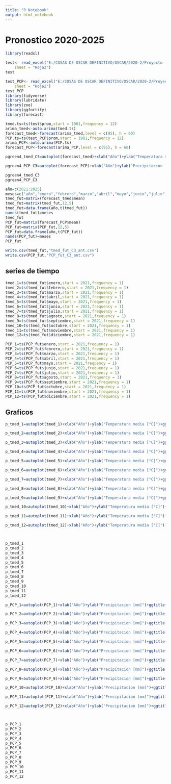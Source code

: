 ```yaml
---
title: "R Notebook"
output: html_notebook
---
```


# Pronostico 2020-2025
```r
library(readxl)

test<- read_excel("E:/COSAS DE OSCAR DEFINITIVO/OSCAR/2020-2/Proyecto- PAPA/ANOMALIAS/ANOMALIAS POR CLUSTER/entrada pror departamento/antioquia/C2/tmed_ant_C2.xlsx", 
    sheet = "Hoja2")
test

test_PCP<- read_excel("E:/COSAS DE OSCAR DEFINITIVO/OSCAR/2020-2/Proyecto- PAPA/ANOMALIAS/ANOMALIAS POR CLUSTER/entrada pror departamento/antioquia/C2/PCP_ant_C2.xlsx", 
    sheet = "Hoja2")
test_PCP
library(tidyverse)
library(lubridate)
library(zoo)
library(ggfortify)
library(forecast)

tmed.ts=ts(test$prom,start = 1981,frequency = 12)
arima_tmed<-auto.arima(tmed.ts)
forecast_tmed<-forecast(arima_tmed,level = c(95), h = 60)
PCP.ts=ts(test_PCP$prom,start = 1981,frequency = 12)
arima_PCP<-auto.arima(PCP.ts)
forecast_PCP<-forecast(arima_PCP,level = c(95), h = 60)

pgreen4_tmed_C3=autoplot(forecast_tmed)+xlab("Año")+ylab("Temperatura media [°C]")+ggtitle("Pronostico Temperatura media C3 - Antioquia",subtitle = "Periodo 1981-2025")

pgreen4_PCP_C3=autoplot(forecast_PCP)+xlab("Año")+ylab("Precipitacion [mm]")+ggtitle("Precipitacion C3 - Antioquia",subtitle = "Periodo 1981-2025")

pgreen4_tmed_C3
pgreen4_PCP_C3

```


```r
año=c(2021:2025)
meses=c("año","enero","febrero","marzo","abril","mayo","junio","julio","agosto","septiembre","octubre","noviembre","diciembre")
tmed_fut=matrix(forecast_tmed$mean)
tmed_fut=matrix(tmed_fut,12,5)
tmed_fut=data.frame(año,t(tmed_fut))
names(tmed_fut)=meses
tmed_fut
PCP_fut=matrix(forecast_PCP$mean)
PCP_fut=matrix(PCP_fut,12,5)
PCP_fut=data.frame(año,t(PCP_fut))
names(PCP_fut)=meses
PCP_fut

write.csv(tmed_fut,"tmed_fut_C3_ant.csv")
write.csv(PCP_fut,"PCP_fut_C3_ant.csv")
```

## series de tiempo

```r
tmed_1=ts(tmed_fut$enero,start = 2021,frequency = 1)
tmed_2=ts(tmed_fut$febrero,start = 2021,frequency = 1)
tmed_3=ts(tmed_fut$marzo,start = 2021,frequency = 1)
tmed_4=ts(tmed_fut$abril,start = 2021,frequency = 1)
tmed_5=ts(tmed_fut$mayo,start = 2021,frequency = 1)
tmed_6=ts(tmed_fut$junio,start = 2021,frequency = 1)
tmed_7=ts(tmed_fut$julio,start = 2021,frequency = 1)
tmed_8=ts(tmed_fut$agosto,start = 2021,frequency = 1)
tmed_9=ts(tmed_fut$septiembre,start = 2021,frequency = 1)
tmed_10=ts(tmed_fut$octubre,start = 2021,frequency = 1)
tmed_11=ts(tmed_fut$noviembre,start = 2021,frequency = 1)
tmed_12=ts(tmed_fut$diciembre,start = 2021,frequency = 1)

PCP_1=ts(PCP_fut$enero,start = 2021,frequency = 1)
PCP_2=ts(PCP_fut$febrero,start = 2021,frequency = 1)
PCP_3=ts(PCP_fut$marzo,start = 2021,frequency = 1)
PCP_4=ts(PCP_fut$abril,start = 2021,frequency = 1)
PCP_5=ts(PCP_fut$mayo,start = 2021,frequency = 1)
PCP_6=ts(PCP_fut$junio,start = 2021,frequency = 1)
PCP_7=ts(PCP_fut$julio,start = 2021,frequency = 1)
PCP_8=ts(PCP_fut$agosto,start = 2021,frequency = 1)
PCP_9=ts(PCP_fut$septiembre,start = 2021,frequency = 1)
PCP_10=ts(PCP_fut$octubre,start = 2021,frequency = 1)
PCP_11=ts(PCP_fut$noviembre,start = 2021,frequency = 1)
PCP_12=ts(PCP_fut$diciembre,start = 2021,frequency = 1)

```
## Graficos

```r
p_tmed_1=autoplot(tmed_1)+xlab("Año")+ylab("Temperatura media [°C]")+ggtitle("Temperatura media C3 - Antioquia del mes: Enero",subtitle = "Periodo 2021-2025 Fase: Senescencia y Cosecha")+ geom_line(aes(y=tmed_1,colour="T. media °C"))  + geom_line(aes(y=16,colour="T. min Verticillium °C"))+ scale_colour_manual("", values=c("T. media °C"="black", "T. min Verticillium °C"="green4"))

p_tmed_2=autoplot(tmed_2)+xlab("Año")+ylab("Temperatura media [°C]")+ggtitle("Temperatura media C3 - Antioquia del mes: Febrero",subtitle = "Periodo 2021-2025 Fase: Germinacion")+ geom_line(aes(y=tmed_2,colour="T. media °C"))  + geom_line(aes(y=16,colour="T. min Verticillium °C"))+ scale_colour_manual("", values=c("T. media °C"="black", "T. min Verticillium °C"="green4"))

p_tmed_3=autoplot(tmed_3)+xlab("Año")+ylab("Temperatura media [°C]")+ggtitle("Temperatura media C3 - Antioquia del mes: Marzo",subtitle = "Periodo 2021-2025 Fase: Crec. Vegetativo, Ini. Tuberizacion y Llenado de tuberculo")+ geom_line(aes(y=tmed_3,colour="T. media °C"))  + geom_line(aes(y=16,colour="T. min Verticillium °C"))+ scale_colour_manual("", values=c("T. media °C"="black", "T. min Verticillium °C"="green4"))

p_tmed_4=autoplot(tmed_4)+xlab("Año")+ylab("Temperatura media [°C]")+ggtitle("Temperatura media C3 - Antioquia del mes: Abril",subtitle = "Periodo 2021-2025 Fase: Llenado de tuberculo")+ geom_line(aes(y=tmed_4,colour="T. media °C"))  + geom_line(aes(y=16,colour="T. min Verticillium °C"))+ scale_colour_manual("", values=c("T. media °C"="black", "T. min Verticillium °C"="green4"))

p_tmed_5=autoplot(tmed_5)+xlab("Año")+ylab("Temperatura media [°C]")+ggtitle("Temperatura media C3 - Antioquia del mes: Mayo",subtitle = "Periodo 2021-2025 Fase: Llenado de tuberculo y Senescencia")+ geom_line(aes(y=tmed_5,colour="T. media °C"))  + geom_line(aes(y=16,colour="T. min Verticillium °C"))+ scale_colour_manual("", values=c("T. media °C"="black", "T. min Verticillium °C"="green4"))

p_tmed_6=autoplot(tmed_6)+xlab("Año")+ylab("Temperatura media [°C]")+ggtitle("Temperatura media C3 - Antioquia del mes: Junio",subtitle = "Periodo 2021-2025 Fase: Senescencia")+ geom_line(aes(y=tmed_6,colour="T. media °C"))  + geom_line(aes(y=16,colour="T. min Verticillium °C"))+ scale_colour_manual("", values=c("T. media °C"="black", "T. min Verticillium °C"="green4"))

p_tmed_7=autoplot(tmed_7)+xlab("Año")+ylab("Temperatura media [°C]")+ggtitle("Temperatura media C3 - Antioquia del mes: Julio",subtitle = "Periodo 2021-2025 Fase: Senescencia y Cosecha")+ geom_line(aes(y=tmed_7,colour="T. media °C"))  + geom_line(aes(y=16,colour="T. min Verticillium °C"))+ scale_colour_manual("", values=c("T. media °C"="black", "T. min Verticillium °C"="green4"))

p_tmed_8=autoplot(tmed_8)+xlab("Año")+ylab("Temperatura media [°C]")+ggtitle("Temperatura media C3 - Antioquia del mes: Agosto",subtitle = "Periodo 2021-2025 Fase: Germinacion")+ geom_line(aes(y=tmed_8,colour="T. media °C"))  + geom_line(aes(y=16,colour="T. min Verticillium °C"))+ scale_colour_manual("", values=c("T. media °C"="black", "T. min Verticillium °C"="green4"))

p_tmed_9=autoplot(tmed_9)+xlab("Año")+ylab("Temperatura media [°C]")+ggtitle("Temperatura media C3 - Antioquia del mes: Septiembre",subtitle = "Periodo 2021-2025 Fase: Crec. Vegetativo, Ini. Tuberizacion y Llenado de tuberculo")+ geom_line(aes(y=tmed_9,colour="T. media °C"))  + geom_line(aes(y=16,colour="T. min Verticillium °C"))+ scale_colour_manual("", values=c("T. media °C"="black", "T. min Verticillium °C"="green4"))

p_tmed_10=autoplot(tmed_10)+xlab("Año")+ylab("Temperatura media [°C]")+ggtitle("Temperatura media C3 - Antioquia del mes: Octubre",subtitle = "Periodo 2021-2025 Fase: Llenado de tuberculo")+ geom_line(aes(y=tmed_10,colour="T. media °C"))  + geom_line(aes(y=16,colour="T. min Verticillium °C"))+ scale_colour_manual("", values=c("T. media °C"="black", "T. min Verticillium °C"="green4"))

p_tmed_11=autoplot(tmed_11)+xlab("Año")+ylab("Temperatura media [°C]")+ggtitle("Temperatura media C3 - Antioquia del mes: Noviembre",subtitle = "Periodo 2021-2025 Fase: Llenado de tuberculo y Senescencia")+ geom_line(aes(y=tmed_11,colour="T. media °C"))  + geom_line(aes(y=16,colour="T. min Verticillium °C"))+ scale_colour_manual("", values=c("T. media °C"="black", "T. min Verticillium °C"="green4"))

p_tmed_12=autoplot(tmed_12)+xlab("Año")+ylab("Temperatura media [°C]")+ggtitle("Temperatura media C3 - Antioquia del mes: Diciembre",subtitle = "Periodo 2021-2025 Fase: Senescencia")+ geom_line(aes(y=tmed_12,colour="T. media °C"))  + geom_line(aes(y=16,colour="T. min Verticillium °C"))+ scale_colour_manual("", values=c("T. media °C"="black", "T. min Verticillium °C"="green4"))



p_tmed_1
p_tmed_2
p_tmed_3
p_tmed_4
p_tmed_5
p_tmed_6
p_tmed_7
p_tmed_8
p_tmed_9
p_tmed_10
p_tmed_11
p_tmed_12

```
```r
p_PCP_1=autoplot(PCP_1)+xlab("Año")+ylab("Precipitacion [mm]")+ggtitle("Pronostico de precipitacion C3 - Antioquia del mes: Enero",subtitle = "Periodo 2021-2025 Etapa: Germinacion")+ geom_line(aes(y=PCP_1,colour="PCP (mm)"))  + geom_line(aes(y=75,colour="Req. PCP (mm)"))+ scale_colour_manual("", values=c("PCP (mm)"="black", "Req. PCP (mm)"="green4"))

p_PCP_2=autoplot(PCP_2)+xlab("Año")+ylab("Precipitacion [mm]")+ggtitle("Pronostico de precipitacion C3 - Antioquia del mes: Febrero",subtitle = "Periodo 2021-2025 Etapa: Crec. Vegetativo e Ini. Tuberizacion")+ geom_line(aes(y=PCP_2,colour="PCP (mm)"))  + geom_line(aes(y=100,colour="Req. PCP (mm)"))+ scale_colour_manual("", values=c("PCP (mm)"="black", "Req. PCP (mm)"="green4"))

p_PCP_3=autoplot(PCP_3)+xlab("Año")+ylab("Precipitacion [mm]")+ggtitle("Pronostico de precipitacion C3 - Antioquia del mes: Marzo",subtitle = "Periodo 2021-2025 Etapa: Ini. Tuberizacion y Llenado de tuberculo")+ geom_line(aes(y=PCP_3,colour="PCP (mm)"))  + geom_line(aes(y=150,colour="Req. PCP (mm)"))+ scale_colour_manual("", values=c("PCP (mm)"="black", "Req. PCP (mm)"="green4"))

p_PCP_4=autoplot(PCP_4)+xlab("Año")+ylab("Precipitacion [mm]")+ggtitle("Pronostico de precipitacion C3 - Antioquia del mes: Abril",subtitle = "Periodo 2021-2025 Etapa: Llenado de tuberculo")+ geom_line(aes(y=PCP_4,colour="PCP (mm)"))  + geom_line(aes(y=150,colour="Req. PCP (mm)"))+ scale_colour_manual("", values=c("PCP (mm)"="black", "Req. PCP (mm)"="green4"))

p_PCP_5=autoplot(PCP_5)+xlab("Año")+ylab("Precipitacion [mm]")+ggtitle("Pronostico de precipitacion C3 - Antioquia del mes: Mayo",subtitle = "Periodo 2021-2025 Etapa: Senescencia")+ geom_line(aes(y=PCP_5,colour="PCP (mm)"))  + geom_line(aes(y=100,colour="Req. PCP (mm)"))+ scale_colour_manual("", values=c("PCP (mm)"="black", "Req. PCP (mm)"="green4"))

p_PCP_6=autoplot(PCP_6)+xlab("Año")+ylab("Precipitacion [mm]")+ggtitle("Pronostico de precipitacion C3 - Antioquia del mes: Junio",subtitle = "Periodo 2021-2025 Etapa: Senescencia y Cosecha")+ geom_line(aes(y=PCP_6,colour="PCP (mm)"))  + geom_line(aes(y=100,colour="Req. PCP (mm)"))+ scale_colour_manual("", values=c("PCP (mm)"="black", "Req. PCP (mm)"="green4"))

p_PCP_7=autoplot(PCP_7)+xlab("Año")+ylab("Precipitacion [mm]")+ggtitle("Pronostico de precipitacion C3 - Antioquia del mes: Julio",subtitle = "Periodo 2021-2025 Etapa: Germinacion")+ geom_line(aes(y=PCP_7,colour="PCP (mm)"))  + geom_line(aes(y=75,colour="Req. PCP (mm)"))+ scale_colour_manual("", values=c("PCP (mm)"="black", "Req. PCP (mm)"="green4"))

p_PCP_8=autoplot(PCP_8)+xlab("Año")+ylab("Precipitacion [mm]")+ggtitle("Pronostico de precipitacion C3 - Antioquia del mes: Agosto",subtitle = "Periodo 2021-2025 Etapa: Crec. Vegetativo e Ini. Tuberizacion")+ geom_line(aes(y=PCP_8,colour="PCP (mm)"))  + geom_line(aes(y=100,colour="Req. PCP (mm)"))+ scale_colour_manual("", values=c("PCP (mm)"="black", "Req. PCP (mm)"="green4"))

p_PCP_9=autoplot(PCP_9)+xlab("Año")+ylab("Precipitacion [mm]")+ggtitle("Pronostico de precipitacion C3 - Antioquia del mes: Septiembre",subtitle = "Periodo 2021-2025 Etapa: Ini. Tuberizacion y Llenado de tuberculo")+ geom_line(aes(y=PCP_9,colour="PCP (mm)"))  + geom_line(aes(y=150,colour="Req. PCP (mm)"))+ scale_colour_manual("", values=c("PCP (mm)"="black", "Req. PCP (mm)"="green4"))

p_PCP_10=autoplot(PCP_10)+xlab("Año")+ylab("Precipitacion [mm]")+ggtitle("Pronostico de precipitacion C3 - Antioquia del mes: Octubre",subtitle = "Periodo 2021-2025 Etapa: Llenado de tuberculo")+ geom_line(aes(y=PCP_10,colour="PCP (mm)"))  + geom_line(aes(y=150,colour="Req. PCP (mm)"))+ scale_colour_manual("", values=c("PCP (mm)"="black", "Req. PCP (mm)"="green4"))

p_PCP_11=autoplot(PCP_11)+xlab("Año")+ylab("Precipitacion [mm]")+ggtitle("Pronostico de precipitacion C3 - Antioquia del mes: Noviembre",subtitle = "Periodo 2021-2025 Etapa: Senescencia")+ geom_line(aes(y=PCP_11,colour="PCP (mm)"))  + geom_line(aes(y=100,colour="Req. PCP (mm)"))+ scale_colour_manual("", values=c("PCP (mm)"="black", "Req. PCP (mm)"="green4"))

p_PCP_12=autoplot(PCP_12)+xlab("Año")+ylab("Precipitacion [mm]")+ggtitle("Pronostico de precipitacion C3 - Antioquia del mes: Diciembre",subtitle = "Periodo 2021-2025 Etapa: Senescencia y Cosecha")+ geom_line(aes(y=PCP_12,colour="PCP (mm)"))  + geom_line(aes(y=100,colour="Req. PCP (mm)"))+ scale_colour_manual("", values=c("PCP (mm)"="black", "Req. PCP (mm)"="green4"))



p_PCP_1
p_PCP_2
p_PCP_3
p_PCP_4
p_PCP_5
p_PCP_6
p_PCP_7
p_PCP_8
p_PCP_9
p_PCP_10
p_PCP_11
p_PCP_12

```







